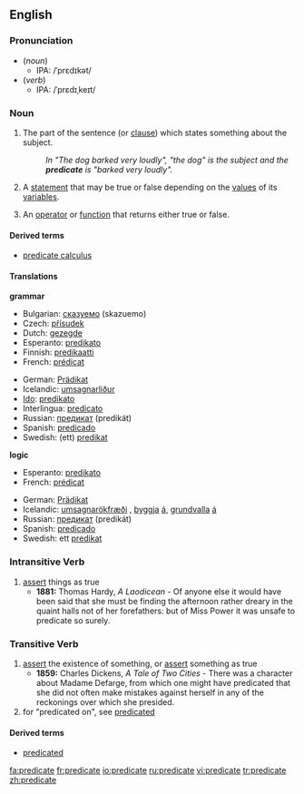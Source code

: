 ==English==
===Pronunciation===
*(''noun'')
**IPA: /ˈprɛdɪkət/
*(''verb'')
**IPA: /ˈprɛdɪˌkeɪt/

===Noun===
{{wikipedia}}
{{en-noun}}

#{{grammar}} The part of the sentence (or [[clause]]) which states something about the subject.
#:''In "The dog barked very loudly", "the dog" is the subject and the '''predicate''' is "barked very loudly".''
#{{logic}} A [[statement]] that may be true or false depending on the [[value]]s of its [[variable]]s.
#{{computing}} An [[operator]] or [[function]] that returns either true or false.

====Derived terms====
*[[predicate calculus]]

====Translations====
'''grammar'''
{{top}}
*Bulgarian: [[сказуемо]] (skazuemo) {{n}}
*Czech: [[přísudek]] {{m}}
*Dutch: [[gezegde]] {{n}}
*Esperanto: [[predikato]]
*Finnish: [[predikaatti]]
*French: [[prédicat]] {{m}}
{{mid}}
*German: [[Prädikat]] {{n}}
*Icelandic: [[umsagnarliður]] {{k}}
*[[Ido]]: [[predikato]] {{m}}
*Interlingua: [[predicato]]
*Russian: [[предикат]] (predikát) {{m}}
*Spanish: [[predicado]] {{m}}
*Swedish: (ett) [[predikat]]
{{bottom}}

'''logic'''
{{top}}
*Esperanto: [[predikato]]
*French: [[prédicat]] {{m}}
{{mid}}
*German: [[Prädikat]] {{n}}
*Icelandic: [[umsagnarökfræði]] {{f}}, [[byggja]] [[á]], [[grundvalla]] [[á]]
*Russian: [[предикат]] (predikát) {{m}}
*Spanish: [[predicado]] {{m}}
*Swedish: ett [[predikat]]
{{bottom}}

===Intransitive Verb===
{{en-verb|predicat|ing}}

# [[assert]] things as true
#*'''1881:''' Thomas Hardy, ''A Laodicean'' - Of anyone else it would have been said that she must be finding the afternoon rather dreary in the quaint halls not of her forefathers:  but of Miss Power it was unsafe to predicate so surely.


===Transitive Verb===
{{en-verb|predicat|ing}}

# [[assert]] the existence of something, or [[assert]] something as true 
#* '''1859:''' Charles Dickens, ''A Tale of Two Cities'' - There was a character about Madame Defarge, from which one might have predicated that she did not often make mistakes against herself in any of the reckonings over which she presided.
# for "predicated on", see [[predicated]]

====Derived terms====
*[[predicated]]

[[fa:predicate]]
[[fr:predicate]]
[[io:predicate]]
[[ru:predicate]]
[[vi:predicate]]
[[tr:predicate]]
[[zh:predicate]]